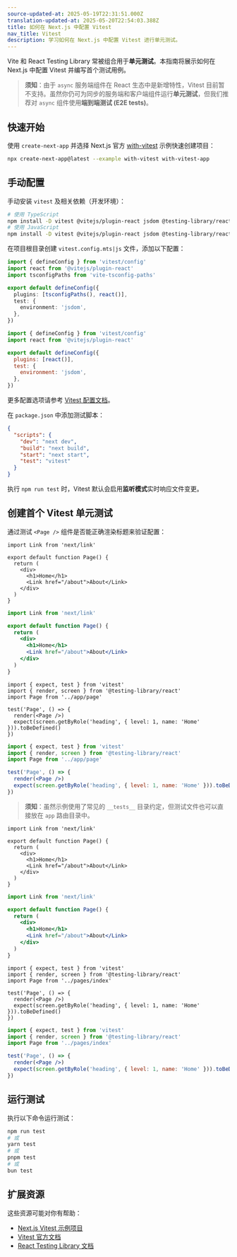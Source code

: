 ```yaml
---
source-updated-at: 2025-05-19T22:31:51.000Z
translation-updated-at: 2025-05-20T22:54:03.388Z
title: 如何在 Next.js 中配置 Vitest
nav_title: Vitest
description: 学习如何在 Next.js 中配置 Vitest 进行单元测试。
---
```


Vite 和 React Testing Library 常被组合用于**单元测试**。本指南将展示如何在 Next.js 中配置 Vitest 并编写首个测试用例。

> **须知**：由于 `async` 服务端组件在 React 生态中是新增特性，Vitest 目前暂不支持。虽然你仍可为同步的服务端和客户端组件运行**单元测试**，但我们推荐对 `async` 组件使用**端到端测试 (E2E tests)**。

## 快速开始

使用 `create-next-app` 并选择 Next.js 官方 [with-vitest](https://github.com/vercel/next.js/tree/canary/examples/with-vitest) 示例快速创建项目：

```bash filename="终端"
npx create-next-app@latest --example with-vitest with-vitest-app
```

## 手动配置

手动安装 `vitest` 及相关依赖（开发环境）：

```bash filename="终端"
# 使用 TypeScript
npm install -D vitest @vitejs/plugin-react jsdom @testing-library/react @testing-library/dom vite-tsconfig-paths
# 使用 JavaScript
npm install -D vitest @vitejs/plugin-react jsdom @testing-library/react @testing-library/dom
```

在项目根目录创建 `vitest.config.mts|js` 文件，添加以下配置：

```ts filename="vitest.config.mts" switcher
import { defineConfig } from 'vitest/config'
import react from '@vitejs/plugin-react'
import tsconfigPaths from 'vite-tsconfig-paths'

export default defineConfig({
  plugins: [tsconfigPaths(), react()],
  test: {
    environment: 'jsdom',
  },
})
```

```js filename="vitest.config.js" switcher
import { defineConfig } from 'vitest/config'
import react from '@vitejs/plugin-react'

export default defineConfig({
  plugins: [react()],
  test: {
    environment: 'jsdom',
  },
})
```

更多配置选项请参考 [Vitest 配置文档](https://vitest.dev/config/#configuration)。

在 `package.json` 中添加测试脚本：

```json filename="package.json"
{
  "scripts": {
    "dev": "next dev",
    "build": "next build",
    "start": "next start",
    "test": "vitest"
  }
}
```

执行 `npm run test` 时，Vitest 默认会启用**监听模式**实时响应文件变更。

## 创建首个 Vitest 单元测试

通过测试 `<Page />` 组件是否能正确渲染标题来验证配置：

<AppOnly>

```tsx filename="app/page.tsx" switcher
import Link from 'next/link'

export default function Page() {
  return (
    <div>
      <h1>Home</h1>
      <Link href="/about">About</Link>
    </div>
  )
}
```

```jsx filename="app/page.jsx" switcher
import Link from 'next/link'

export default function Page() {
  return (
    <div>
      <h1>Home</h1>
      <Link href="/about">About</Link>
    </div>
  )
}
```

```tsx filename="__tests__/page.test.tsx" switcher
import { expect, test } from 'vitest'
import { render, screen } from '@testing-library/react'
import Page from '../app/page'

test('Page', () => {
  render(<Page />)
  expect(screen.getByRole('heading', { level: 1, name: 'Home' })).toBeDefined()
})
```

```jsx filename="__tests__/page.test.jsx" switcher
import { expect, test } from 'vitest'
import { render, screen } from '@testing-library/react'
import Page from '../app/page'

test('Page', () => {
  render(<Page />)
  expect(screen.getByRole('heading', { level: 1, name: 'Home' })).toBeDefined()
})
```

> **须知**：虽然示例使用了常见的 `__tests__` 目录约定，但测试文件也可以直接放在 `app` 路由目录中。

</AppOnly>

<PagesOnly>

```tsx filename="pages/index.tsx" switcher
import Link from 'next/link'

export default function Page() {
  return (
    <div>
      <h1>Home</h1>
      <Link href="/about">About</Link>
    </div>
  )
}
```

```jsx filename="pages/index.jsx" switcher
import Link from 'next/link'

export default function Page() {
  return (
    <div>
      <h1>Home</h1>
      <Link href="/about">About</Link>
    </div>
  )
}
```

```tsx filename="__tests__/index.test.tsx" switcher
import { expect, test } from 'vitest'
import { render, screen } from '@testing-library/react'
import Page from '../pages/index'

test('Page', () => {
  render(<Page />)
  expect(screen.getByRole('heading', { level: 1, name: 'Home' })).toBeDefined()
})
```

```jsx filename="__tests__/index.test.jsx" switcher
import { expect, test } from 'vitest'
import { render, screen } from '@testing-library/react'
import Page from '../pages/index'

test('Page', () => {
  render(<Page />)
  expect(screen.getByRole('heading', { level: 1, name: 'Home' })).toBeDefined()
})
```

</PagesOnly>

## 运行测试

执行以下命令运行测试：

```bash filename="终端"
npm run test
# 或
yarn test
# 或
pnpm test
# 或
bun test
```

## 扩展资源

这些资源可能对你有帮助：

- [Next.js Vitest 示例项目](https://github.com/vercel/next.js/tree/canary/examples/with-vitest)
- [Vitest 官方文档](https://vitest.dev/guide/)
- [React Testing Library 文档](https://testing-library.com/docs/react-testing-library/intro/)